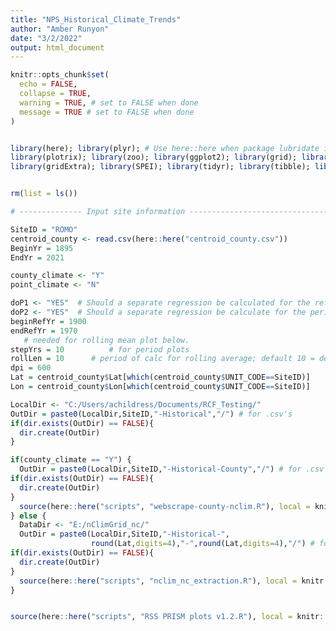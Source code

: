 ```yaml
---
title: "NPS_Historical_Climate_Trends"
author: "Amber Runyon"
date: "3/2/2022"
output: html_document
---
```

```r

knitr::opts_chunk$set(
  echo = FALSE, 
  collapse = TRUE,
  warning = TRUE, # set to FALSE when done
  message = TRUE # set to FALSE when done
)


library(here); library(plyr); # Use here::here when package lubridate is used
library(plotrix); library(zoo); library(ggplot2); library(grid); library(cowplot); library(reshape2); library(raster); library(ncdf4); library(reshape2); library(WriteXLS); library(data.table); library(RColorBrewer); library(ggrepel); library(lubridate); library(dplyr); library(forcats); library(openxlsx); library(sf); library(raster); library(rgdal); library(R.utils); library(tmap); library(tmaptools); library(ggmap); library(ggspatial);
library(gridExtra); library(SPEI); library(tidyr); library(tibble); library(sp); library(skimr); library(cft); library(stringr); library(ggpubr); library(lemon);library(rvest);library(tidyverse);library(XML);library(xml2);library(curl)


rm(list = ls())

# -------------- Input site information -------------------------------------- #

SiteID = "ROMO" 
centroid_county <- read.csv(here::here("centroid_county.csv"))
BeginYr = 1895
EndYr = 2021

county_climate <- "Y"
point_climate <- "N"

doP1 <- "YES"  # Should a separate regression be calculated for the reference period (default 1900-1970)? 
doP2 <- "YES"  # Should a separate regression be calculate for the period after the reference period (default 1971-present)? 
beginRefYr = 1900
endRefYr = 1970
   # needed for rolling mean plot below.  
stepYrs	= 10		  # for period plots 
rollLen = 10      # period of calc for rolling average; default 10 = decadal
dpi = 600 
Lat = centroid_county$Lat[which(centroid_county$UNIT_CODE==SiteID)]
Lon = centroid_county$Lon[which(centroid_county$UNIT_CODE==SiteID)]

LocalDir <- "C:/Users/achildress/Documents/RCF_Testing/"
OutDir = paste0(LocalDir,SiteID,"-Historical","/") # for .csv's
if(dir.exists(OutDir) == FALSE){
  dir.create(OutDir)
}

if(county_climate == "Y") {
  OutDir = paste0(LocalDir,SiteID,"-Historical-County","/") # for .csv's
if(dir.exists(OutDir) == FALSE){
  dir.create(OutDir)
}
  source(here::here("scripts", "webscrape-county-nclim.R"), local = knitr::knit_global())
} else {
  DataDir <- "E:/nClimGrid_nc/"
  OutDir = paste0(LocalDir,SiteID,"-Historical-",
                  round(Lat,digits=4),"-",round(Lat,digits=4),"/") # for .csv's
if(dir.exists(OutDir) == FALSE){
  dir.create(OutDir)
}
  source(here::here("scripts", "nclim_nc_extraction.R"), local = knitr::knit_global()) #replace with nclim_nc_extraction script
}


source(here::here("scripts", "RSS PRISM plots v1.2.R"), local = knitr::knit_global()) # Requires

```